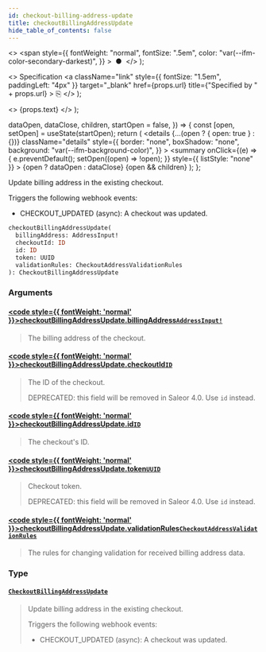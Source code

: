 ```yaml
---
id: checkout-billing-address-update
title: checkoutBillingAddressUpdate
hide_table_of_contents: false
---
```


  <>
    <span
      style={{
        fontWeight: "normal",
        fontSize: ".5em",
        color: "var(--ifm-color-secondary-darkest)",
      }}
    >
      &nbsp;●&nbsp;
    </span>
  </>
);

  <>
    Specification
    <a
      className="link"
      style={{ fontSize: "1.5em", paddingLeft: "4px" }}
      target="\_blank"
      href={props.url}
      title={"Specified by " + props.url}
    >
      ⎘
    </a>
  </>
);

  <>
    <span className={props.class}>{props.text}</span>
  </>
);


  dataOpen,
  dataClose,
  children,
  startOpen = false,
}) => {
  const [open, setOpen] = useState(startOpen);
  return (
    <details
      {...(open ? { open: true } : {})}
      className="details"
      style={{
        border: "none",
        boxShadow: "none",
        background: "var(--ifm-background-color)",
      }}
    >
      <summary
        onClick={(e) => {
          e.preventDefault();
          setOpen((open) => !open);
        }}
        style={{ listStyle: "none" }}
      >
        {open ? dataOpen : dataClose}
      </summary>
      {open && children}
    </details>
  );
};

Update billing address in the existing checkout.

Triggers the following webhook events:

- CHECKOUT_UPDATED (async): A checkout was updated.

```graphql
checkoutBillingAddressUpdate(
  billingAddress: AddressInput!
  checkoutId: ID
  id: ID
  token: UUID
  validationRules: CheckoutAddressValidationRules
): CheckoutBillingAddressUpdate
```

### Arguments

#### [<code style={{ fontWeight: 'normal' }}>checkoutBillingAddressUpdate.<b>billingAddress</b></code>](#)<Bullet />[`AddressInput!`](../../../api-reference/miscellaneous/inputs/address-input) <Badge class="badge badge--secondary" text="non-null"/> <Badge class="badge badge--secondary" text="input"/>

> The billing address of the checkout.

#### [<code style={{ fontWeight: 'normal' }}>checkoutBillingAddressUpdate.<b>checkoutId</b></code>](#)<Bullet />[`ID`](../../../api-reference/miscellaneous/scalars/id) <Badge class="badge badge--secondary" text="scalar"/>

> The ID of the checkout.
>
> DEPRECATED: this field will be removed in Saleor 4.0. Use `id` instead.

#### [<code style={{ fontWeight: 'normal' }}>checkoutBillingAddressUpdate.<b>id</b></code>](#)<Bullet />[`ID`](../../../api-reference/miscellaneous/scalars/id) <Badge class="badge badge--secondary" text="scalar"/>

> The checkout's ID.
>
> <Badge text="Added in Saleor 3.4" class="secondary margin-bottom--sm" />

#### [<code style={{ fontWeight: 'normal' }}>checkoutBillingAddressUpdate.<b>token</b></code>](#)<Bullet />[`UUID`](../../../api-reference/miscellaneous/scalars/uuid) <Badge class="badge badge--secondary" text="scalar"/>

> Checkout token.
>
> DEPRECATED: this field will be removed in Saleor 4.0. Use `id` instead.

#### [<code style={{ fontWeight: 'normal' }}>checkoutBillingAddressUpdate.<b>validationRules</b></code>](#)<Bullet />[`CheckoutAddressValidationRules`](../../../api-reference/checkout/inputs/checkout-address-validation-rules) <Badge class="badge badge--secondary" text="input"/>

> The rules for changing validation for received billing address data.
>
> <Badge text="Added in Saleor 3.5" class="secondary margin-bottom--sm" />

### Type

#### [`CheckoutBillingAddressUpdate`](../../../api-reference/checkout/objects/checkout-billing-address-update) <Badge class="badge badge--secondary" text="object"/>

> Update billing address in the existing checkout.
>
> Triggers the following webhook events:
>
> - CHECKOUT_UPDATED (async): A checkout was updated.
